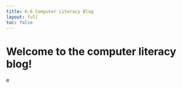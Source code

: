 ```yaml
---
title: K-6 Computer Literacy Blog
layout: full
toc: false
---
```


# Welcome to the computer literacy blog!

e